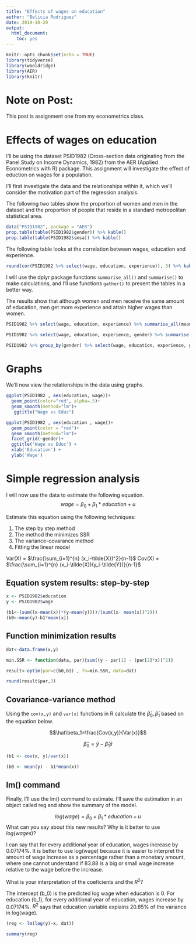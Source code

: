 ```yaml
---
title: "Effects of wages on education"
author: "Belicia Rodriguez"
date: 2019-10-20
output: 
  html_document: 
    toc: yes
---
```


```r
knitr::opts_chunk$set(echo = TRUE)
library(tidyverse)
library(wooldridge)
library(AER)
library(knitr)
```

# Note on Post:

This post is assignment one from my econometrics class.

# Effects of wages on education

I'll be using the dataset PSID1982 (Cross-section data originating from the Panel Study on Income Dynamics, 1982) from the AER (Applied Econometrics with R) package. This assignment will investigate the effect of eduction on wages for a population.

I'll first investigate the data and the relationships within it, which we'll consider the motivation part of the regression analysis.

The following two tables show the proportion of women and men in the dataset and the proportion of people that reside in a standard metropolitan statistical area. 

```r
data("PSID1982", package = "AER")
prop.table(table(PSID1982$gender)) %>% kable()
prop.table(table(PSID1982$smsa)) %>% kable()
```

The following table looks at the correlation between wages, education and experience. 
```r
round(cor(PSID1982 %>% select(wage, education, experience)), 3) %>% kable()
```

I will use the dplyr package functions `summarise_all()` and `summarise()` to make calculations, and I'll use functions `gather()` to present the tables in a better way.

The results show that although women and men receive the same amount of education, men get more experience and attain higher wages than women.

```r
PSID1982 %>% select(wage, education, experience) %>% summarise_all(mean) %>% gather(means, values) %>% kable()

PSID1982 %>% select(wage, education, experience, gender) %>% summarise(avgeduc=round(mean(education),1), avgexper=round(mean(experience),1), avgwage=round(mean(wage),0), cor_wagvseduc=round(cor(wage,education),3)) %>% gather(mean, wage) %>% kable()

PSID1982 %>% group_by(gender) %>% select(wage, education, experience, gender) %>% summarise(avgeduc=round(mean(education),1), avgexper=round(mean(experience),1), avgwage=round(mean(wage),0), cor_wagvseduc=round(cor(wage,education),3)) %>% kable()

```

# Graphs 

We'll now view the relationships in the data using graphs.
```r
ggplot(PSID1982 , aes(education, wage))+
  geom_point(color="red", alpha=.5)+
  geom_smooth(method="lm")+ 
   ggtitle("Wage vs Educ")

ggplot(PSID1982 , aes(education , wage))+
  geom_point(color = "red")+
  geom_smooth(method="lm")+ 
  facet_grid(~gender)+ 
  ggtitle('Wage vs Educ') + 
  xlab('Education') +
  ylab('Wage')

```

# Simple regression analysis

I will now use the data to estimate the following equation.
$$ wage = \beta_0 + \beta_1*education + u $$

Estimate this equation using the following techniques:

(1) The step by step method
(2) The method the minimizes SSR
(3) The variance-covarance method
(4) Fitting the linear model 

Var(X) = $\frac{\sum_{i=1}^{n} (x_i-\tilde{X})^2}{n-1}$
Cov(X) = $\frac{\sum_{i=1}^{n} (x_i-\tilde{X})(y_i-\tilde{Y})}{n-1}$

## Equation system results: step-by-step
```r
x <- PSID1982$education
y <- PSID1982$wage

(b1<-(sum((x-mean(x))*(y-mean(y))))/(sum((x- mean(x))^2)))
(b0<-mean(y)-b1*mean(x)) 
```

## Function minimization results 
```r
dat<-data.frame(x,y)

min.SSR <- function(data, par){sum((y - par[1] - (par[2]*x))^2)}

result<-optim(par=c(b0,b1) , fn=min.SSR, data=dat)

round(result$par,3)
```

## Covariance-variance method

Using the `cov(x,y)` and `var(x)` functions in R calculate the $\hat\beta_0, \hat\beta_1$ based on the equation below.

$$\hat\beta_1=\frac{Cov(x,y)}{Var(x)}$$ 

$$\hat\beta_0 = \bar{y} - \hat\beta_1 \bar{x}$$
```r
(b1 <- cov(x, y)/var(x))

(b0 <- mean(y) - b1*mean(x))
```

## lm() command 

Finally, I'll use the lm() command to estimate. I'll save the estimation in an object called reg and show the summary of the model. 

$$ log(wage) = \beta_0 + \beta_1*education + u $$
What can you say about this new results? Why is it better to use $log(wages)$?

I can say that for every additional year of education, wages increase by 0.07174%. It is better to use log(wage) because it is easier to interpret the amount of wage increase as a percentage rather than a monetary amount, where one cannot understand if 83.88 is a big or small wage increase relative to the wage before the increase.

What is your interpretation of the coeficients and the $R^2$?

The intercept (b_0) is the predicted log wage when education is 0. For education (b_1), for every additional year of education, wages increase by 0.07174%. $R^2$ says that education variable explains 20.85% of the variance in log(wage).
```r
(reg <- lm(log(y)~x, dat))

summary(reg) 
```




